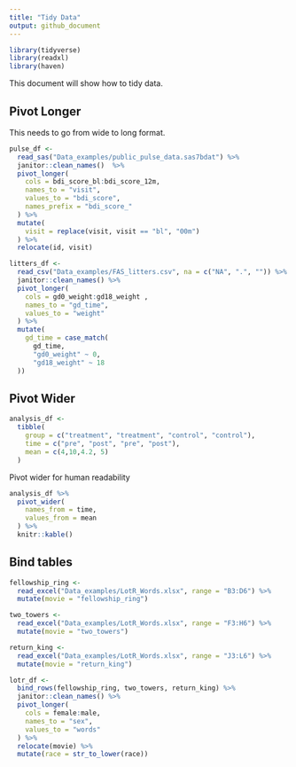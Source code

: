 ```yaml
---
title: "Tidy Data"
output: github_document
---
```


```r
library(tidyverse)
library(readxl)
library(haven)
```

This document will show how to tidy data.

## Pivot Longer

This needs to go from wide to long format. 

```r
pulse_df <- 
  read_sas("Data_examples/public_pulse_data.sas7bdat") %>% 
  janitor::clean_names()  %>% 
  pivot_longer(
    cols = bdi_score_bl:bdi_score_12m,
    names_to = "visit", 
    values_to = "bdi_score",
    names_prefix = "bdi_score_"
  ) %>% 
  mutate(
    visit = replace(visit, visit == "bl", "00m")
  ) %>% 
  relocate(id, visit)
``` 


```r
litters_df <- 
  read_csv("Data_examples/FAS_litters.csv", na = c("NA", ".", "")) %>%
  janitor::clean_names() %>%
  pivot_longer(
    cols = gd0_weight:gd18_weight , 
    names_to = "gd_time",
    values_to = "weight"
  ) %>% 
  mutate(
    gd_time = case_match(
      gd_time, 
      "gd0_weight" ~ 0, 
      "gd18_weight" ~ 18
  ))
```


## Pivot Wider 

```r
analysis_df <-
  tibble(
    group = c("treatment", "treatment", "control", "control"), 
    time = c("pre", "post", "pre", "post"),
    mean = c(4,10,4.2, 5)
  )
```

Pivot wider for human readability 

```r
analysis_df %>% 
  pivot_wider(
    names_from = time,
    values_from = mean
  ) %>% 
  knitr::kable()
```

## Bind tables

```r
fellowship_ring <- 
  read_excel("Data_examples/LotR_Words.xlsx", range = "B3:D6") %>% 
  mutate(movie = "fellowship_ring")

two_towers <- 
  read_excel("Data_examples/LotR_Words.xlsx", range = "F3:H6") %>% 
  mutate(movie = "two_towers")

return_king <- 
  read_excel("Data_examples/LotR_Words.xlsx", range = "J3:L6") %>% 
  mutate(movie = "return_king")

lotr_df <- 
  bind_rows(fellowship_ring, two_towers, return_king) %>% 
  janitor::clean_names() %>%  
  pivot_longer(
    cols = female:male, 
    names_to = "sex",
    values_to = "words"
  ) %>%  
  relocate(movie) %>% 
  mutate(race = str_to_lower(race))
```






